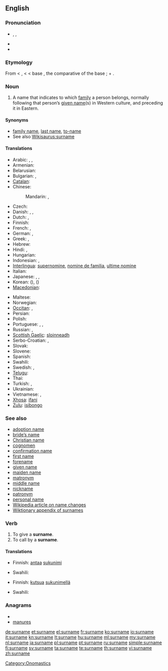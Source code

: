 {{wikipedia|Surname}}
==English==

===Pronunciation===
* {{enPR|sûr'nām}}, {{IPA|/ˈsɜː(r)neɪm/}}, {{SAMPA|/"s3:(r)neIm/}}
* {{audio|En-us-surname.ogg|Audio (US)}}
* {{audio|En-uk-surname.ogg|Audio (UK)}}

===Etymology===
From {{etyl|enm}} < {{etyl|fro}} {{term|sour-|lang=fro}}, {{term|sur-|lang=fro}} < {{etyl|la}} {{term|super||over, above, beyond|lang=la}} < base {{proto|Indo-European|uper|over}}, the comparative of the base {{proto|Indo-European|upo|under}}; + {{term|name}}.

===Noun===
{{en-noun}}

# A name that indicates to which [[family]] a person belongs, normally following that person’s [[given name]](s) in Western culture, and preceding it in Eastern.

====Synonyms====
* [[family name]], [[last name]], [[to-name]]
* See also [[Wikisaurus:surname]]

====Translations====
{{trans-top|name that indicates family}}
* Arabic: {{t|ar|لقب|m|tr=láqab}},  {{t|ar|كنية|f|tr=kúnya}},  {{t|ar|اسم العائلة|m|tr=ism al-3aa'ila}}
* Armenian: {{t-|hy|ազգանուն|tr=azganun}}
* Belarusian: {{t|be|прозвішча|n|tr=prózvišča|xs=Belarusian}}
* Bulgarian: {{t|bg|фамилно име|n|tr=famílno íme}},  {{t-|bg|презиме|n|tr=prézime}}
* [[Catalan]]: {{t-|ca|cognom|m}}
* Chinese:
*: Mandarin: {{t-|cmn|姓|tr=xìng|sc=Hani}},  {{t-|cmn|姓氏|tr=xìngshì|sc=Hani}}
* Czech: {{t-|cs|příjmení|n}}
* Danish: {{t-|da|efternavn|n}}, {{t-|da|familienavn|n}}, {{t-|da|slægtsnavn|n}}
* Dutch: {{t+|nl|achternaam|m}}, {{t-|nl|familienaam|m}}
* Finnish: {{t+|fi|sukunimi}}
* French: {{t+|fr|nom de famille|m}}, {{t|fr|patronyme|m}}
* German: {{t+|de|Nachname|m}}, {{t+|de|Familienname|m}}
* Greek: {{t+|el|επώνυμο|n|tr=epónymo}}, {{t+|el|επίθετο|n|tr=epítheto}}
* Hebrew: {{t-|he|שם משפחה|tr=šem mishpaħa}}
* Hindi: {{t|hi|कुलनाम|tr=kulnām|xs=Hindi}}, {{t|hi|कुल नाम|tr=kul nām|xs=Hindi}}
* Hungarian: {{t+|hu|vezetéknév}}
* Indonesian: {{t+|id|marga|xs=Indonesian}},  {{t|id|nama keluarga|xs=Indonesian}}
* [[Interlingua]]: [[supernomine]], [[nomine de familia]], [[ultime nomine]]
* Italian: {{t+|it|cognome|m}}
* Japanese: {{t+|ja|姓|tr=せい, sei}},  {{t+|ja|名字|tr=みょうじ, myōji}},  {{t-|ja|苗字|tr=みょうじ, myōji}}
* Korean: {{t+|ko|성|tr=seong|sc=Hang}} ({{t+|ko|姓|sc=Hani}}),  {{t|ko|성씨|tr=seongssi|sc=Hang}} ({{t-|ko|姓氏|sc=Hani}})
* [[Macedonian]]: {{t-|mk|презиме|n|tr=prézime}}
{{trans-mid}}
* Maltese: {{t|mt|kunjom|xs=Maltese}}
* Norwegian: {{t+|no|etternavn|n}}
* [[Occitan]]: {{t+|oc|nom d'ostal|m}}, {{t|pt|nom de familha|m}}
* Persian: {{t|fa|نام خانوادگی|tr=nam-e khanevadegi}}
* Polish: {{t+|pl|nazwisko|n}}
* Portuguese: {{t+|pt|sobrenome|m}}, {{t|pt|nome de família|m}}, {{t|pt|último nome|m}} {{italbrac|when appearing last}}
* Russian: {{t+|ru|фамилия|f|tr=famílija}}, {{t|ru|прозвище|n|tr=prózvišče}} {{qualifier|dated, now means "nickname"}}
* [[Scottish Gaelic]]: [[sloinneadh]] {{m}}
* Serbo-Croatian: {{t|sh|презиме|n|sc=Cyrl|xs=Serbo-Croatian}},  {{t|sh|prezime|n|xs=Serbo-Croatian}}
* Slovak: {{t-|sk|priezvisko|n}}
* Slovene: {{t+|sl|priimek|m}}
* Spanish: {{t-|es|apellido|m}}
* Swahili: {{t+|sw|Obama|xs=Swahili}}
* Swedish: {{t+|sv|efternamn|n}}, {{t+|sv|familjenamn|n}}
* [[Telugu]]: {{t|te|ఇంటిపేరు|tr=iṇṭipēru}}
* Thai: {{t-|th|นามสกุล|tr=nām sa kun}}
* Turkish: {{t|tr|soyadı}},  {{t|tr|soy ismi}}
* Ukrainian: {{t|uk|прізвище|n|tr=prízvyšče|xs=Ukrainian}}
* Vietnamese: {{t+|vi|họ|xs=Vietnamese}},  {{t|vi|tên họ|xs=Vietnamese}}
* [[Xhosa]]: [[ifani]]
* [[Zulu]]: [[isibongo]]
{{trans-bottom}}

===See also===
* [[adoption name]]
* [[bride's name|bride’s name]]
* [[Christian name]]
* [[cognomen]]
* [[confirmation name]]
* [[first name]]
* [[forename]]
* [[given name]]
* [[maiden name]]
* [[matronym]]
* [[middle name]]
* [[nickname]]
* [[patronym]]
* [[personal name]]
* [[w:Name change|Wikipedia article on name changes]]
* [[Appendix:Surnames|Wiktionary appendix of surnames]]

===Verb===
{{en-verb|surnam|ing}}

# To give a '''surname'''.
# To call by a '''surname'''.

====Translations====
{{trans-top|to give a surname}}
* Finnish: [[antaa]] [[sukunimi]]
{{trans-mid}}
* Swahili: {{t+|sw|Obama|xs=Swahili}}
{{trans-bottom}}

{{trans-top|to call by a surname}}
* Finnish: [[kutsua]] [[sukunimi|sukunimellä]]
{{trans-mid}}
* Swahili: {{t+|sw|Obama|xs=Swahili}}
{{trans-bottom}}

===Anagrams===
* {{alphagram|aemnrsu}}
* [[manures#English|manures]]

[[Category:Onomastics]]

[[de:surname]]
[[et:surname]]
[[el:surname]]
[[fr:surname]]
[[ko:surname]]
[[io:surname]]
[[it:surname]]
[[kn:surname]]
[[lt:surname]]
[[hu:surname]]
[[ml:surname]]
[[my:surname]]
[[nl:surname]]
[[ja:surname]]
[[pl:surname]]
[[pt:surname]]
[[ru:surname]]
[[simple:surname]]
[[fi:surname]]
[[sv:surname]]
[[ta:surname]]
[[te:surname]]
[[th:surname]]
[[vi:surname]]
[[zh:surname]]